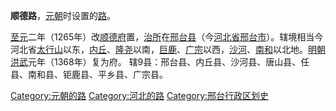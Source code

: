 '''顺德路'''，[[元朝|元朝]]时设置的[[路_(行政区划)|路]]。

[[至元_(忽必烈)|至元]]二年（1265年）改[[顺德府|顺德府]]置，[[治所|治所]]在[[邢台县|邢台县]]（今[[河北省|河北省]][[邢台市|邢台市]]）。辖境相当今河北省[[太行山|太行山]]以东，[[内丘县|内丘]]、[[隆尧县|隆尧]]以南，[[巨鹿县|巨鹿]]、[[广宗县|广宗]]以西，[[沙河市|沙河]]、[[南和县|南和]]以北地。[[明朝|明朝]][[洪武|洪武]]元年（1368年）复为府。
辖9县：邢台县、内丘县、沙河县、唐山县、任县、南和县、钜鹿县、平乡县、广宗县。

{{元朝行政区划|nocat}}
{{元朝行政区划小作品}}
[[Category:元朝的路|Category:元朝的路]]
[[Category:河北的路|Category:河北的路]]
[[Category:邢台行政区划史|Category:邢台行政区划史]]